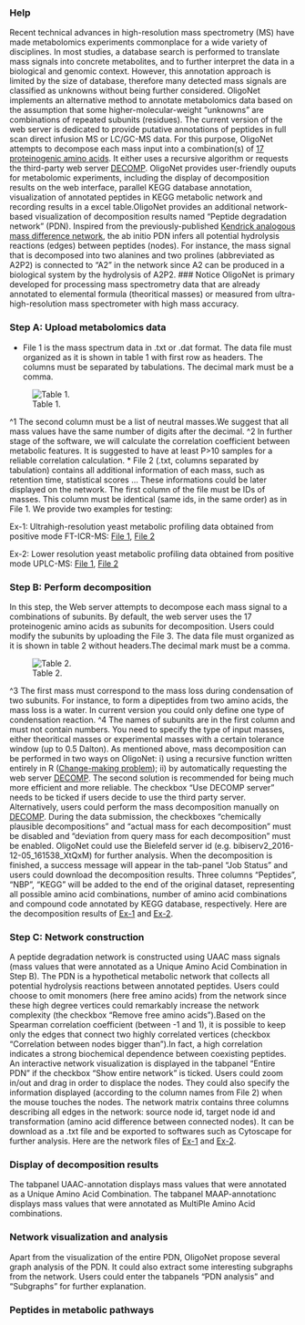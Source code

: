 ### Help

Recent technical advances in high-resolution mass spectrometry (MS) have made metabolomics experiments commonplace for a wide variety of disciplines. In most studies, a database search is performed to translate mass signals into concrete metabolites, and to further interpret the data in a biological and genomic context. However, this annotation approach is limited by the size of database, therefore many detected mass signals are classified as unknowns without being further considered. OligoNet implements an alternative method to annotate metabolomics data based on the assumption that some higher-molecular-weight "unknowns" are combinations of repeated subunits (residues). The current version of the web server is dedicated to provide putative annotations of peptides in full scan direct infusion MS or LC/GC-MS data. For this purpose, OligoNet attempts to decompose each mass input into a combination(s) of [17 proteinogenic amino acids](https://github.com/daniellyz/OligoNet/blob/master/amino-acid-full.txt). It either uses a recursive algorithm or requests the third-party web server [DECOMP](https://bibiserv2.cebitec.uni-bielefeld.de/decomp). OligoNet provides  user-friendly ouputs for metabolomic experiments, including the display of decomposition results on the web interface, parallel KEGG database annotation, visualization of annotated peptides in KEGG metabolic network and recording results in a excel table.OligoNet provides an additional network-based visualization of decomposition results named "Peptide degradation network" (PDN). Inspired from the previously-published [Kendrick analogous mass difference network](https://www.ncbi.nlm.nih.gov/pubmed/22006638), the ab initio PDN infers all potential hydrolysis reactions (edges) between peptides (nodes). For instance, the mass signal that is decomposed into two alanines and two prolines (abbreviated as A2P2) is connected to "A2" in the network since A2 can be produced in a biological system by the hydrolysis of A2P2.
### Notice
OligoNet is primary developed for processing mass spectrometry data that are already annotated to elemental formula (theoritical masses)  or measured from ultra-high-resolution mass spectrometer with high mass accuracy. 

### Step A: Upload metabolomics data
* File 1 is the mass spectrum data in .txt or .dat format. The data file must organized as it is shown in table 1 with first row as headers. The columns must be separated by tabulations. The decimal mark must be a comma.

![Table 1.](https://raw.githubusercontent.com/daniellyz/OligoNet/master/Tab1.JPG)

^1 The second column must be a list of neutral masses.We suggest that all mass values have the same number of digits after the decimal. 
^2 In further stage of the software, we will calculate the correlation coefficient between metabolic features. It is suggested to have at least P>10 samples for a reliable correlation calculation.
* File 2 (.txt, columns separated by tabulation) contains all additional information of each mass, such as retention time, statistical scores ... These informations could be later displayed on the network. The first column of the file must be IDs of masses. This column must be identical (same ids, in the same order) as in File 1. 
We provide two examples for testing:

Ex-1: Ultrahigh-resolution yeast metabolic profiling data obtained from positive mode FT-ICR-MS: [File 1](https://raw.githubusercontent.com/daniellyz/OligoNet/master/Datasets/Yeast-FT-Pos_additional.txt), [File 2](https://raw.githubusercontent.com/daniellyz/OligoNet/master/Datasets/Yeast-FT-Pos_additional.txt)

Ex-2: Lower resolution yeast metabolic profiling data obtained from positive mode UPLC-MS: [File 1](https://raw.githubusercontent.com/daniellyz/OligoNet/master/Datasets/Yeast-LC-Pos.txt), [File 2](https://github.com/daniellyz/OligoNet/blob/master/Datasets/Yeast-LC-Pos-additional.txt)

### Step B: Perform decomposition
In this step, the Web server attempts to decompose each mass signal to a combinations of subunits. By default, the web server uses the 17 proteinogenic amino acids as subunits for decomposition. Users could modify the subunits by uploading the File 3. The data file must organized as it is shown in table 2 without headers.The decimal mark must be a comma.

![Table 2.](https://raw.githubusercontent.com/daniellyz/OligoNet/master/Tab2.JPG)

^3 The first mass must correspond to the mass loss during condensation of two subunits. For instance, to form a dipeptides from two amino acids, the mass loss is a water. In current version you could only define one type of condensation reaction.
^4 The names of subunits are in the first column and must not contain numbers.
You need to specify the type of input masses, either theoritical masses or experimental masses with a certain tolerance window (up to 0.5 Dalton). As mentioned above, mass decomposition can be performed in two ways on OligoNet: i) using a recursive function written entirely in R ([Change-making problem](http://algorithms.tutorialhorizon.com/dynamic-programming-coin-change-problem/)); ii) by automatically requesting the web server [DECOMP](https://bibiserv2.cebitec.uni-bielefeld.de/decomp). The second solution is recommended for being much more efficient and more reliable. The checkbox "Use DECOMP server" needs to be ticked if users decide to use the third party server. Alternatively, users could perform the mass decomposition manually on [DECOMP](https://bibiserv2.cebitec.uni-bielefeld.de/decomp). During the data submission, the checkboxes "chemically plausible decompositions" and "actual mass for each decomposition" must be disabled and "deviation from query mass for each decomposition" must be enabled. OligoNet could use the Bielefeld server id (e.g. bibiserv2_2016-12-05_161538_XtQxM) for further analysis. When the decomposition is finished, a success message will appear in the tab-panel "Job Status" and users could download the decomposition results. Three columns "Peptides", "NBP", "KEGG" will be added to the end of the original dataset, representing all possible amino acid combinations, number of amino acid combinations and compound code annotated by KEGG database, respectively. Here are the decomposition results of [Ex-1]() and [Ex-2]().

### Step C: Network construction

A peptide degradation network is constructed using UAAC mass signals (mass values that were annotated as a Unique Amino Acid Combination in Step B). The PDN is a hypothetical metabolic network that collects all potential hydrolysis reactions between annotated peptides. Users could choose to omit monomers (here free amino acids) from the network since these high degree vertices could remarkably increase the network complexity (the checkbox "Remove free amino acids").Based on the Spearman correlation coefficient (between -1 and 1), it is possible to keep only the edges that connect two highly correlated vertices (checkbox "Correlation between nodes bigger than").In fact, a high correlation indicates a strong biochemical dependence between coexisting peptides. An interactive network visualization is displayed in the tabpanel "Entire PDN" if the checkbox "Show entire network" is ticked. Users could zoom in/out and drag in order to displace the nodes. They could also specify the information displayed (according to the column names from File 2) when the mouse touches the nodes. The network matrix contains three columns describing all edges in the network: source node id, target node id and transformation (amino acid difference between connected nodes). It can be download as a .txt file and be exported to softwares such as Cytoscape for further analysis. Here are the network files of [Ex-1]() and [Ex-2]().

### Display of decomposition results

The tabpanel UAAC-annotation displays mass values that were annotated as a Unique Amino Acid Combination. The tabpanel MAAP-annotationc displays mass values that were annotated as MultiPle Amino Acid combinations. 

### Network visualization and analysis

Apart from the visualization of the entire PDN, OligoNet propose several graph analysis of the PDN. It could also extract some interesting subgraphs from the network. Users could enter the tabpanels "PDN analysis" and "Subgraphs" for further explanation. 

### Peptides in metabolic pathways





